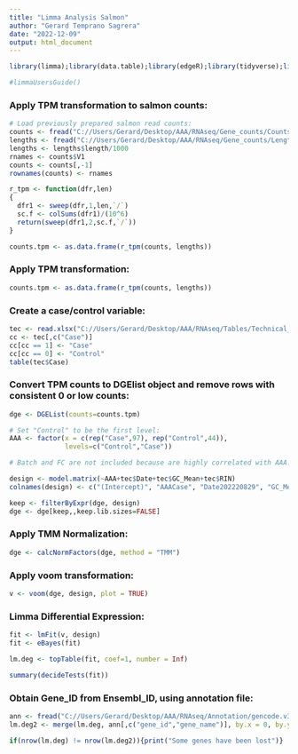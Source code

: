 ```yaml
---
title: "Limma Analysis Salmon"
author: "Gerard Temprano Sagrera"
date: "2022-12-09"
output: html_document
---
```


```r
library(limma);library(data.table);library(edgeR);library(tidyverse);library(openxlsx)
```


```r
#limmaUsersGuide()
```

### Apply TPM transformation to salmon counts:

```r
# Load previously prepared salmon read counts:
counts <- fread("C://Users/Gerard/Desktop/AAA/RNAseq/Gene_counts/Counts.salmon.txt")
lengths <- fread("C://Users/Gerard/Desktop/AAA/RNAseq/Gene_counts/Lengths.txt")
lengths <- lengths$length/1000
rnames <- counts$V1
counts <- counts[,-1]
rownames(counts) <- rnames

r_tpm <- function(dfr,len)
{
  dfr1 <- sweep(dfr,1,len,`/`)
  sc.f <- colSums(dfr1)/(10^6)
  return(sweep(dfr1,2,sc.f,`/`))
}

counts.tpm <- as.data.frame(r_tpm(counts, lengths))
```


### Apply TPM transformation:

```r
counts.tpm <- as.data.frame(r_tpm(counts, lengths))
```

### Create a case/control variable:

```r
tec <- read.xlsx("C://Users/Gerard/Desktop/AAA/RNAseq/Tables/Technical_CompleteV2.xlsx")
cc <- tec[,c("Case")]
cc[cc == 1] <- "Case"
cc[cc == 0] <- "Control"
table(tec$Case)
```

### Convert TPM counts to DGElist object and remove rows with consistent 0 or low counts:

```r
dge <- DGEList(counts=counts.tpm)

# Set "Control" to be the first level:
AAA <- factor(x = c(rep("Case",97), rep("Control",44)),
              levels=c("Control","Case"))

# Batch and FC are not included because are highly correlated with AAA:

design <- model.matrix(~AAA+tec$Date+tec$GC_Mean+tec$RIN)
colnames(design) <- c("(Intercept)", "AAACase", "Date202220829", "GC_Mean", "RIN")

keep <- filterByExpr(dge, design)
dge <- dge[keep,,keep.lib.sizes=FALSE]
```

### Apply TMM Normalization:

```r
dge <- calcNormFactors(dge, method = "TMM")
```

### Apply voom transformation:

```r
v <- voom(dge, design, plot = TRUE)
```

### Limma Differential Expression:

```r
fit <- lmFit(v, design)
fit <- eBayes(fit)
```

```r
lm.deg <- topTable(fit, coef=1, number = Inf)

summary(decideTests(fit))
```

### Obtain Gene_ID from Ensembl_ID, using annotation file:

```r
ann <- fread("C://Users/Gerard/Desktop/AAA/RNAseq/Annotation/gencode.v34.annotation.fixed.gtf.gz")
lm.deg2 <- merge(lm.deg, ann[,c("gene_id","gene_name")], by.x = 0, by.y = "gene_id")

if(nrow(lm.deg) != nrow(lm.deg2)){print("Some genes have been lost")}
```












